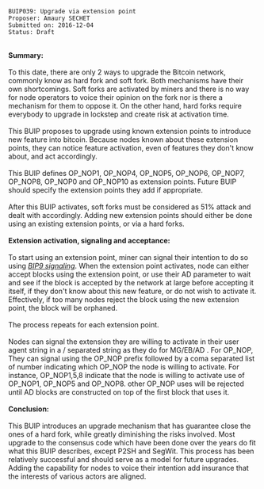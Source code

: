 <pre>
BUIP039: Upgrade via extension point
Proposer: Amaury SECHET
Submitted on: 2016-12-04
Status: Draft
</pre>

<br />
'''Summary:'''<br />
<br />
To this date, there are only 2 ways to upgrade the Bitcoin network, commonly know as hard fork and soft fork. Both mechanisms have their own shortcomings. Soft forks are activated by miners and there is no way for node operators to voice their opinion on the fork nor is there a mechanism for them to oppose it. On the other hand, hard forks require everybody to upgrade in lockstep and create risk at activation time.<br />
<br />
This BUIP proposes to upgrade using known extension points to introduce new feature into bitcoin. Because nodes known about these extension points, they can notice feature activation, even of features they don't know about, and act accordingly.<br />
<br />
This BUIP defines OP_NOP1, OP_NOP4, OP_NOP5, OP_NOP6, OP_NOP7, OP_NOP8, OP_NOP0 and OP_NOP10 as extension points. Future BUIP should specify the extension points they add if appropriate.<br />
<br />
After this BUIP activates, soft forks must be considered as 51% attack and dealt with accordingly. Adding new extension points should either be done using an existing extension points, or via a hard forks.<br />
<br />
'''Extension activation, signaling and acceptance:'''<br />
<br />
To start using an extension point, miner can signal their intention to do so using [https://github.com/bitcoin/bips/blob/master/bip-0009.mediawiki ''BIP9 signaling'']. When the extension point activates, node can either accept blocks using the extension point, or use their AD parameter to wait and see if the block is accepted by the network at large before accepting it itself, if they don't know about this new feature, or do not wish to activate it. Effectively, if too many nodes reject the block using the new extension point, the block will be orphaned.<br />
<br />
The process repeats for each extension point.<br />
<br />
Nodes can signal the extension they are willing to activate in their user agent string in a / separated string as they do for MG/EB/AD . For OP_NOP, They can signal using the OP_NOP prefix followed by a coma separated list of number indicating which OP_NOP the node is willing to activate. For instance, OP_NOP1,5,8 indicate that the node is willing to activate use of OP_NOP1, OP_NOP5 and OP_NOP8. other OP_NOP uses will be rejected until AD blocks are constructed on top of the first block that uses it.<br />
<br />
'''Conclusion:'''<br />
<br />
This BUIP introduces an upgrade mechanism that has guarantee close the ones of a hard fork, while greatly diminishing the risks involved. Most upgrade to the consensus code which have been done over the years do fit what this BUIP describes, except P2SH and SegWit. This process has been relatively successful and should serve as a model for future upgrades. Adding the capability for nodes to voice their intention add insurance that the interests of various actors are aligned.
